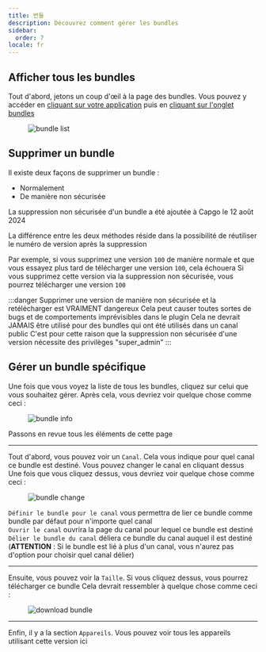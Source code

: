 ```yaml
---
title: 번들
description: Découvrez comment gérer les bundles
sidebar:
  order: 7
locale: fr
---
```


## Afficher tous les bundles

Tout d'abord, jetons un coup d'œil à la page des bundles. Vous pouvez y accéder en [cliquant sur votre application](/docs/webapp/main-page) puis en [cliquant sur l'onglet bundles](/docs/webapp/main-app-page)

<figure><img style="margin-left: auto; margin-right: auto" src="/bundles.webp" alt="bundle list" /><figcaption></figcaption></figure>

## Supprimer un bundle

Il existe deux façons de supprimer un bundle :

 - Normalement
 - De manière non sécurisée

La suppression non sécurisée d'un bundle a été ajoutée à Capgo le 12 août 2024

La différence entre les deux méthodes réside dans la possibilité de réutiliser le numéro de version après la suppression

Par exemple, si vous supprimez une version `100` de manière normale et que vous essayez plus tard de télécharger une version `100`, cela échouera
Si vous supprimez cette version via la suppression non sécurisée, vous pourrez télécharger une version `100`

:::danger
Supprimer une version de manière non sécurisée et la retélécharger est VRAIMENT dangereux
Cela peut causer toutes sortes de bugs et de comportements imprévisibles dans le plugin
Cela ne devrait JAMAIS être utilisé pour des bundles qui ont été utilisés dans un canal public
C'est pour cette raison que la suppression non sécurisée d'une version nécessite des privilèges "super_admin"
:::

## Gérer un bundle spécifique

Une fois que vous voyez la liste de tous les bundles, cliquez sur celui que vous souhaitez gérer. Après cela, vous devriez voir quelque chose comme ceci :

<figure><img style="margin-left: auto; margin-right: auto" src="/bundle-info.webp" alt="bundle info" /><figcaption></figcaption></figure>

Passons en revue tous les éléments de cette page

---

Tout d'abord, vous pouvez voir un `Canal`. Cela vous indique pour quel canal ce bundle est destiné. Vous pouvez changer le canal en cliquant dessus
Une fois que vous cliquez dessus, vous devriez voir quelque chose comme ceci :

<figure><img style="margin-left: auto; margin-right: auto" src="/bundle-change.webp" alt="bundle change" /><figcaption></figcaption></figure>

`Définir le bundle pour le canal` vous permettra de lier ce bundle comme bundle par défaut pour n'importe quel canal\
`Ouvrir le canal` ouvrira la page du canal pour lequel ce bundle est destiné\
`Délier le bundle du canal` déliera ce bundle du canal auquel il est destiné
(**ATTENTION** : Si le bundle est lié à plus d'un canal, vous n'aurez pas d'option pour choisir quel canal délier)

---

Ensuite, vous pouvez voir la `Taille`. Si vous cliquez dessus, vous pourrez télécharger ce bundle
Cela devrait ressembler à quelque chose comme ceci :
<figure><img style="margin-left: auto; margin-right: auto" src="/download-bundle.webp" alt="download bundle" /><figcaption></figcaption></figure>

---

Enfin, il y a la section `Appareils`. Vous pouvez voir tous les appareils utilisant cette version ici